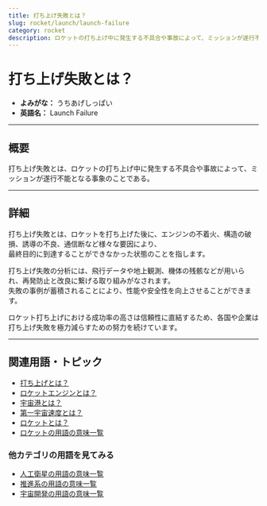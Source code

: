```yaml
---
title: 打ち上げ失敗とは？
slug: rocket/launch/launch-failure
category: rocket
description: ロケットの打ち上げ中に発生する不具合や事故によって、ミッションが遂行不能となる事象のことである打ち上げ失敗の意味・定義・内容について解説します。  
---
```



<Head>
  <script type="application/ld+json">
    {`{
      "@context": "https://schema.org",
      "@type": "DefinedTerm",
      "name": "打ち上げ失敗",
      "inDefinedTermSet": "https://www.space-portal.org",
      "termCode": "rocket/launch/launch-failure",
      "description": "ロケットの打ち上げ中に発生する不具合や事故によって、ミッションが遂行不能となる事象のことである。  ",
      "url": "https://www.space-portal.org/docs/rocket/launch/launch-failure"
    }`}
  </script>
</Head>

# 打ち上げ失敗とは？

- **よみがな：** うちあげしっぱい  
- **英語名：** Launch Failure  

---

## 概要

打ち上げ失敗とは、ロケットの打ち上げ中に発生する不具合や事故によって、ミッションが遂行不能となる事象のことである。  

---

## 詳細

打ち上げ失敗とは、ロケットを打ち上げた後に、エンジンの不着火、構造の破損、誘導の不良、通信断など様々な要因により、  
最終目的に到達することができなかった状態のことを指します。  

打ち上げ失敗の分析には、飛行データや地上観測、機体の残骸などが用いられ、再発防止と改良に繋げる取り組みがなされます。  
失敗の事例が蓄積されることにより、性能や安全性を向上させることができます。  

ロケット打ち上げにおける成功率の高さは信頼性に直結するため、各国や企業は打ち上げ失敗を極力減らすための努力を続けています。  

---

## 関連用語・トピック

- [打ち上げとは？](/rocket/launch/launch)
- [ロケットエンジンとは？](/rocket/propulsion/rocket-engine)
- [宇宙港とは？](/rocket/type/spaceport)
- [第一宇宙速度とは？](/orbit/mechanics/first-cosmic-velocity)
- [ロケットとは？](/rocket/rocket)
- [ロケットの用語の意味一覧](/category/rocket)

### 他カテゴリの用語を見てみる
- [人工衛星の用語の意味一覧](/category/satellite)
- [推進系の用語の意味一覧](/category/propulsion)
- [宇宙開発の用語の意味一覧](/category/glossary)
